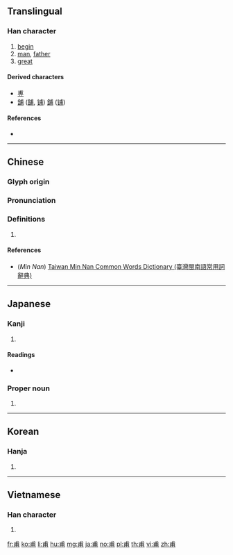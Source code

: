 {{also|叀}}
==Translingual==

===Han character===
{{Han char|rn=101|rad=用|as=02|sn=7|four=53227|canj=IJB}}

# [[begin]]
# [[man]], [[father]]
# [[great]]

====Derived characters====
* [[尃]]
* [[舖]] ([[舗]], [[铺]]) [[鋪]] ([[铺]])

====References====
* {{Han ref|kx=0756.020|dkj=21706|dj=1166.040|hdz=10020.010|uh=752B|ud=29995|bh=A86A|bd=43114}}

----

==Chinese==
{{zh-forms}}

===Glyph origin===
{{Han etym}}

===Pronunciation===
{{zh-pron
|m=fǔ
|c=fu2,pou2,pou3
|h=pfs=phú
|mn=hú
|mn-t=pou2
|w=
|mc=y
|oc=y
|ma=
|cat=v,n,a
}}

===Definitions===
{{zh-hanzi}}

# {{rfdef|zh}}

====References====
* (''Min Nan'') [http://twblg.dict.edu.tw/holodict_new/index.html Taiwan Min Nan Common Words Dictionary (臺灣閩南語常用詞辭典)]

----

==Japanese==

===Kanji===
{{ja-kanji|grade=|rs=用02}}

# {{defn|lang=ja|sort=用02}}

====Readings====
* {{ja-readings|goon=[[ふ]] (fu)|kanon=[[ふ]] (fu)|kanyoon=[[ほ]] (ho)|kun=[[はじめ]] (hajime), [[すけ]] (suke)|nanori=}}

===Proper noun===
{{ja-pos|proper|はじめ}}

# {{given name|male|lang=ja|sort=はじめ}}

----

==Korean==

===Hanja===
{{ko-hanja|hangeul=보|eumhun=|rv=bo|mr=po|y=po}}

# {{defn|lang=ko|sort=用02}}

----

==Vietnamese==

===Han character===
{{vi-hantu|[[phủ]], [[bo]], [[bô]], [[bố]]|rs=用02}}

# {{defn|lang=vi|sort=用02}}

[[fr:甫]]
[[ko:甫]]
[[li:甫]]
[[hu:甫]]
[[mg:甫]]
[[ja:甫]]
[[no:甫]]
[[pl:甫]]
[[th:甫]]
[[vi:甫]]
[[zh:甫]]